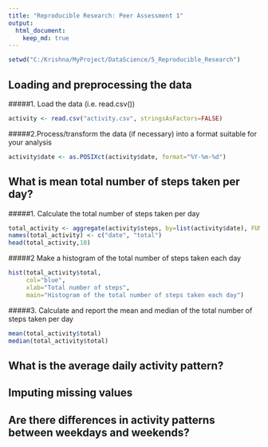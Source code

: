 ```yaml
---
title: "Reproducible Research: Peer Assessment 1"
output: 
  html_document:
    keep_md: true
---
```


```r
setwd("C:/Krishna/MyProject/DataScience/5_Reproducible_Research")
```

## Loading and preprocessing the data

#####1. Load the data (i.e. read.csv())

```r
activity <- read.csv("activity.csv", stringsAsFactors=FALSE)
```

#####2.Process/transform the data (if necessary) into a format suitable for your analysis


```r
activity$date <- as.POSIXct(activity$date, format="%Y-%m-%d")
```

## What is mean total number of steps taken per day?

#####1. Calculate the total number of steps taken per day

```r
total_activity <- aggregate(activity$steps, by=list(activity$date), FUN=sum, na.rm=TRUE)
names(total_activity) <- c("date", "total")
head(total_activity,10)
```

#####2 Make a histogram of the total number of steps taken each day
```r
hist(total_activity$total, 
     col="blue", 
     xlab="Total number of steps", 
     main="Histogram of the total number of steps taken each day")
```

#####3. Calculate and report the mean and median of the total number of steps taken per day
```r
mean(total_activity$total)
median(total_activity$total)
```



## What is the average daily activity pattern?



## Imputing missing values



## Are there differences in activity patterns between weekdays and weekends?

